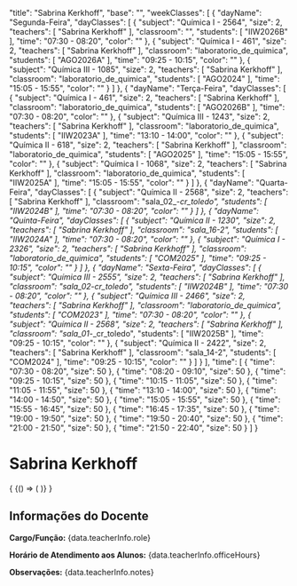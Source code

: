 
  "title": "Sabrina Kerkhoff",
  "base": "",
  "weekClasses": [
    {
      "dayName": "Segunda-Feira",
      "dayClasses": [
        {
          "subject": "Química I - 2564",
          "size": 2,
          "teachers": [
            "Sabrina Kerkhoff"
          ],
          "classroom": "",
          "students": [
            "IIW2026B"
          ],
          "time": "07:30 - 08:20",
          "color": ""
        },
        {
          "subject": "Química I - 461",
          "size": 2,
          "teachers": [
            "Sabrina Kerkhoff"
          ],
          "classroom": "laboratorio_de_quimica",
          "students": [
            "AGO2026A"
          ],
          "time": "09:25 - 10:15",
          "color": ""
        },
        {
          "subject": "Química III - 1085",
          "size": 2,
          "teachers": [
            "Sabrina Kerkhoff"
          ],
          "classroom": "laboratorio_de_quimica",
          "students": [
            "AGO2024"
          ],
          "time": "15:05 - 15:55",
          "color": ""
        }
      ]
    },
    {
      "dayName": "Terça-Feira",
      "dayClasses": [
        {
          "subject": "Química I - 461",
          "size": 2,
          "teachers": [
            "Sabrina Kerkhoff"
          ],
          "classroom": "laboratorio_de_quimica",
          "students": [
            "AGO2026B"
          ],
          "time": "07:30 - 08:20",
          "color": ""
        },
        {
          "subject": "Química III - 1243",
          "size": 2,
          "teachers": [
            "Sabrina Kerkhoff"
          ],
          "classroom": "laboratorio_de_quimica",
          "students": [
            "IIW2023A"
          ],
          "time": "13:10 - 14:00",
          "color": ""
        },
        {
          "subject": "Química II - 618",
          "size": 2,
          "teachers": [
            "Sabrina Kerkhoff"
          ],
          "classroom": "laboratorio_de_quimica",
          "students": [
            "AGO2025"
          ],
          "time": "15:05 - 15:55",
          "color": ""
        },
        {
          "subject": "Química I - 1068",
          "size": 2,
          "teachers": [
            "Sabrina Kerkhoff"
          ],
          "classroom": "laboratorio_de_quimica",
          "students": [
            "IIW2025A"
          ],
          "time": "15:05 - 15:55",
          "color": ""
        }
      ]
    },
    {
      "dayName": "Quarta-Feira",
      "dayClasses": [
        {
          "subject": "Química II - 2568",
          "size": 2,
          "teachers": [
            "Sabrina Kerkhoff"
          ],
          "classroom": "sala_02_-_cr_toledo",
          "students": [
            "IIW2024B"
          ],
          "time": "07:30 - 08:20",
          "color": ""
        }
      ]
    },
    {
      "dayName": "Quinta-Feira",
      "dayClasses": [
        {
          "subject": "Química II - 1230",
          "size": 2,
          "teachers": [
            "Sabrina Kerkhoff"
          ],
          "classroom": "sala_16-2",
          "students": [
            "IIW2024A"
          ],
          "time": "07:30 - 08:20",
          "color": ""
        },
        {
          "subject": "Química I - 2326",
          "size": 2,
          "teachers": [
            "Sabrina Kerkhoff"
          ],
          "classroom": "laboratorio_de_quimica",
          "students": [
            "COM2025"
          ],
          "time": "09:25 - 10:15",
          "color": ""
        }
      ]
    },
    {
      "dayName": "Sexta-Feira",
      "dayClasses": [
        {
          "subject": "Química III - 2555",
          "size": 2,
          "teachers": [
            "Sabrina Kerkhoff"
          ],
          "classroom": "sala_02_-_cr_toledo",
          "students": [
            "IIW2024B"
          ],
          "time": "07:30 - 08:20",
          "color": ""
        },
        {
          "subject": "Química III - 2466",
          "size": 2,
          "teachers": [
            "Sabrina Kerkhoff"
          ],
          "classroom": "laboratorio_de_quimica",
          "students": [
            "COM2023"
          ],
          "time": "07:30 - 08:20",
          "color": ""
        },
        {
          "subject": "Química II - 2568",
          "size": 2,
          "teachers": [
            "Sabrina Kerkhoff"
          ],
          "classroom": "sala_01_-_cr_toledo",
          "students": [
            "IIW2025B"
          ],
          "time": "09:25 - 10:15",
          "color": ""
        },
        {
          "subject": "Química II - 2422",
          "size": 2,
          "teachers": [
            "Sabrina Kerkhoff"
          ],
          "classroom": "sala_14-2",
          "students": [
            "COM2024"
          ],
          "time": "09:25 - 10:15",
          "color": ""
        }
      ]
    }
  ],
  "time": [
    {
      "time": "07:30 - 08:20",
      "size": 50
    },
    {
      "time": "08:20 - 09:10",
      "size": 50
    },
    {
      "time": "09:25 - 10:15",
      "size": 50
    },
    {
      "time": "10:15 - 11:05",
      "size": 50
    },
    {
      "time": "11:05 - 11:55",
      "size": 50
    },
    {
      "time": "13:10 - 14:00",
      "size": 50
    },
    {
      "time": "14:00 - 14:50",
      "size": 50
    },
    {
      "time": "15:05 - 15:55",
      "size": 50
    },
    {
      "time": "15:55 - 16:45",
      "size": 50
    },
    {
      "time": "16:45 - 17:35",
      "size": 50
    },
    {
      "time": "19:00 - 19:50",
      "size": 50
    },
    {
      "time": "19:50 - 20:40",
      "size": 50
    },
    {
      "time": "21:00 - 21:50",
      "size": 50
    },
    {
      "time": "21:50 - 22:40",
      "size": 50
    }
  ]
}

# Sabrina Kerkhoff

<div>
  {
    <BrowserOnly>
      {() => (
        <Grid
          title={data.title}
          weekClasses={data.weekClasses}
          time={data.time}
        />
      )}
    </BrowserOnly>
  }
</div>

<div style={{
  border: '1px solid #ddd',
  borderRadius: '8px',
  padding: '16px',
  marginTop: '24px',
  backgroundColor: '#f9f9f9'
}}>
  <h2 style={{
    borderBottom: '2px solid #ccc',
    paddingBottom: '8px',
    marginBottom: '16px'
  }}>Informações do Docente</h2>
  <p><strong>Cargo/Função:</strong> {data.teacherInfo.role}</p>
  <p><strong>Horário de Atendimento aos Alunos:</strong> {data.teacherInfo.officeHours}</p>
  <p><strong>Observações:</strong> {data.teacherInfo.notes}</p>
</div>

